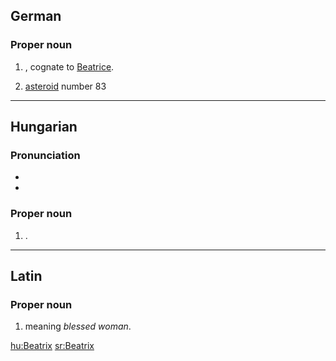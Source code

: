 {{wikipedia|lang=de}}
==German==

===Proper noun===
{{infl|de|proper noun}}

# {{given name|female|lang=de}}, cognate to [[Beatrice]].
# [[asteroid]] number 83

----

==Hungarian==
{{wikipedia|lang=hu}}

===Pronunciation===
* {{IPA|/ˈbɛɒtriks/|lang=hu}}
* {{hyphenation|Be|at|rix}}

===Proper noun===
{{infl|hu|proper noun}}

# {{given name|female|lang=hu}}.

----

==Latin==
===Proper noun===
{{infl|la|proper noun}}

# {{given name|female|lang=la}} meaning ''blessed woman''.

[[hu:Beatrix]]
[[sr:Beatrix]]